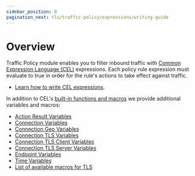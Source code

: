 ```yaml
---
sidebar_position: 0
pagination_next: tls/traffic-policy/expressions/writing-guide
---
```


# Overview

Traffic Policy module enables you to filter inbound traffic with [Common Expression Language (CEL)](https://github.com/google/cel-spec) expressions. Each policy rule expression must evaluate to true in order for
the rule's actions to take effect against traffic.

- [Learn how to write CEL expressions](/docs/tls/traffic-policy/expressions/writing-guide).

In addition to CEL's [built-in functions and macros](https://github.com/google/cel-spec/blob/master/doc/langdef.md#macros) we provide additional variables and macros:

- [Action Result Variables](/docs/tls/traffic-policy/expressions/variables#action-result-variables)
- [Connection Variables](/docs/tls/traffic-policy/expressions/variables#connection-variables)
- [Connection Geo Variables](/docs/tls/traffic-policy/expressions/variables#connection-geo-variables)
- [Connection TLS Variables](/docs/tls/traffic-policy/expressions/variables#connection-tls-variables)
- [Connection TLS Client Variables](/docs/tls/traffic-policy/expressions/variables#connection-tls-client-variables)
- [Connection TLS Server Variables](/docs/tls/traffic-policy/expressions/variables#connection-tls-server-variables)
- [Endpoint Variables](/docs/tls/traffic-policy/expressions/variables#endpoint-variables)
- [Time Variables](/docs/tls/traffic-policy/expressions/variables#time-variables)
- [List of available macros for TLS](/docs/tls/traffic-policy/expressions/macros)
